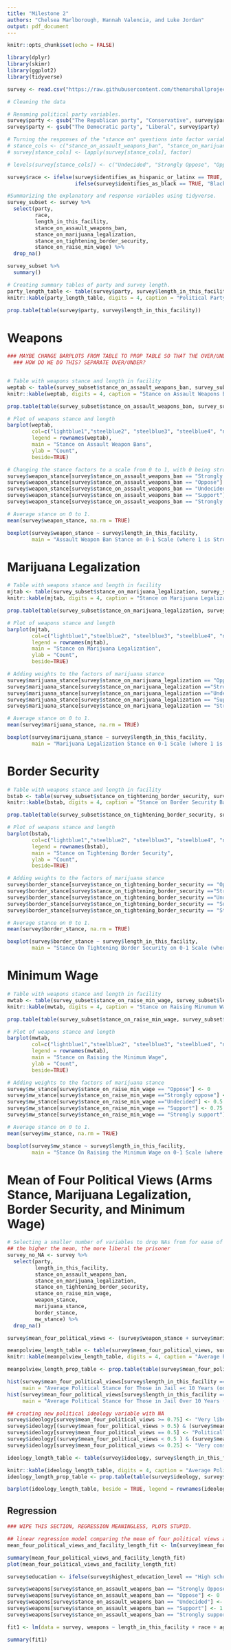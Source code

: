 ```yaml
---
title: "Milestone 2"
authors: "Chelsea Marlborough, Hannah Valencia, and Luke Jordan"
output: pdf_document
---
```


```r
knitr::opts_chunk$set(echo = FALSE)

library(dplyr)
library(skimr)
library(ggplot2)
library(tidyverse)
```

```r
survey <- read.csv("https://raw.githubusercontent.com/themarshallproject/incarcerated_survey/master/data/incarcerated_survey_responses-marshallproject_slate-march_2019.csv")
```

```r
# Cleaning the data

# Renaming political party variables.
survey$party <- gsub("The Republican party", "Conservative", survey$party)
survey$party <- gsub("The Democratic party", "Liberal", survey$party)

# Turning the responses of the "stance on" questions into factor variables
# stance_cols <- c("stance_on_assault_weapons_ban", "stance_on_marijuana_legalization", "stance_on_raise_min_wage", "stance_on_tightening_border_security")
# survey[stance_cols] <- lapply(survey[stance_cols], factor)

# levels(survey[stance_cols]) <- c("Undecided", "Strongly Oppose", "Oppose", "Support", "Strongly Support")

survey$race <- ifelse(survey$identifies_as_hispanic_or_latinx == TRUE, "Hispanic", 
                      ifelse(survey$identifies_as_black == TRUE, "Black", "White"))
```

```r
#Summarizing the explanatory and response variables using tidyverse.
survey_subset <- survey %>%
  select(party, 
         race,
         length_in_this_facility,
         stance_on_assault_weapons_ban, 
         stance_on_marijuana_legalization, 
         stance_on_tightening_border_security, 
         stance_on_raise_min_wage) %>%
  drop_na()

survey_subset %>%
  summary()
```

```r
# Creating summary tables of party and survey length.
party_length_table <- table(survey$party, survey$length_in_this_facility)
knitr::kable(party_length_table, digits = 4, caption = "Political Party of Prisoners Based on Jail Time")

prop.table(table(survey$party, survey$length_in_this_facility))
```


# Weapons

```r

### MAYBE CHANGE BARPLOTS FROM TABLE TO PROP TABLE SO THAT THE OVER/UNDER 10 YEARS IS MORE COMPARABLE.
  ### HOW DO WE DO THIS? SEPARATE OVER/UNDER?


# Table with weapons stance and length in facility
weptab <- table(survey_subset$stance_on_assault_weapons_ban, survey_subset$length_in_this_facility)
knitr::kable(weptab, digits = 4, caption = "Stance on Assault Weapons Ban Based on Jail Time")

prop.table(table(survey_subset$stance_on_assault_weapons_ban, survey_subset$length_in_this_facility))

# Plot of weapons stance and length
barplot(weptab, 
        col=c("lightblue1","steelblue2", "steelblue3", "steelblue4", "navy"), 
        legend = rownames(weptab),
        main = "Stance on Assault Weapon Bans",
        ylab = "Count",
        beside=TRUE)
```

```r
# Changing the stance factors to a scale from 0 to 1, with 0 being stronly oppose and 1 being strongly support.
survey$weapon_stance[survey$stance_on_assault_weapons_ban == "Strongly Oppose"] <- 0
survey$weapon_stance[survey$stance_on_assault_weapons_ban == "Oppose"] <- 0.25
survey$weapon_stance[survey$stance_on_assault_weapons_ban == "Undecided"] <- 0.5
survey$weapon_stance[survey$stance_on_assault_weapons_ban == "Support"] <- 0.75
survey$weapon_stance[survey$stance_on_assault_weapons_ban == "Strongly support"] <- 1

# Average stance on 0 to 1.
mean(survey$weapon_stance, na.rm = TRUE)
```

```r
boxplot(survey$weapon_stance ~ survey$length_in_this_facility,
        main = "Assault Weapon Ban Stance on 0-1 Scale (where 1 is Strongly Support)")
```


# Marijuana Legalization

```r
# Table with weapons stance and length in facility
mjtab <- table(survey_subset$stance_on_marijuana_legalization, survey_subset$length_in_this_facility)
knitr::kable(mjtab, digits = 4, caption = "Stance on Marijuana Legalization Based on Jail Time")

prop.table(table(survey_subset$stance_on_marijuana_legalization, survey_subset$length_in_this_facility))

# Plot of weapons stance and length
barplot(mjtab, 
        col=c("lightblue1","steelblue2", "steelblue3", "steelblue4", "navy"), 
        legend = rownames(mjtab),
        main = "Stance on Marijuana Legalization",
        ylab = "Count",
        beside=TRUE)
```

```r
# Adding weights to the factors of marijuana stance
survey$marijuana_stance[survey$stance_on_marijuana_legalization == "Oppose"] <- 0
survey$marijuana_stance[survey$stance_on_marijuana_legalization =="Strongly oppose"] <- 0.25
survey$marijuana_stance[survey$stance_on_marijuana_legalization =="Undecided"] <- 0.5
survey$marijuana_stance[survey$stance_on_marijuana_legalization == "Support"] <- 0.75
survey$marijuana_stance[survey$stance_on_marijuana_legalization == "Strongly support"] <- 1

# Average stance on 0 to 1.
mean(survey$marijuana_stance, na.rm = TRUE)
```

```r
boxplot(survey$marijuana_stance ~ survey$length_in_this_facility,
        main = "Marijuana Legalization Stance on 0-1 Scale (where 1 is Strongly Support)")
```


# Border Security

```r
# Table with weapons stance and length in facility
bstab <- table(survey_subset$stance_on_tightening_border_security, survey_subset$length_in_this_facility)
knitr::kable(bstab, digits = 4, caption = "Stance on Border Security Based on Jail Time")

prop.table(table(survey_subset$stance_on_tightening_border_security, survey_subset$length_in_this_facility))

# Plot of weapons stance and length
barplot(bstab, 
        col=c("lightblue1","steelblue2", "steelblue3", "steelblue4", "navy"), 
        legend = rownames(bstab),
        main = "Stance on Tightening Border Security",
        ylab = "Count",
        beside=TRUE)
```

```r
# Adding weights to the factors of marijuana stance
survey$border_stance[survey$stance_on_tightening_border_security == "Oppose"] <- 0
survey$border_stance[survey$stance_on_tightening_border_security =="Strongly oppose"] <- 0.25
survey$border_stance[survey$stance_on_tightening_border_security =="Undecided"] <- 0.5
survey$border_stance[survey$stance_on_tightening_border_security == "Support"] <- 0.75
survey$border_stance[survey$stance_on_tightening_border_security == "Strongly support"] <- 1

# Average stance on 0 to 1.
mean(survey$border_stance, na.rm = TRUE)
```

```r
boxplot(survey$border_stance ~ survey$length_in_this_facility,
        main = "Stance On Tightening Border Security on 0-1 Scale (where 1 is Strongly Support)")
```


# Minimum Wage

```r
# Table with weapons stance and length in facility
mwtab <- table(survey_subset$stance_on_raise_min_wage, survey_subset$length_in_this_facility)
knitr::kable(mwtab, digits = 4, caption = "Stance on Raising Minumum Wage Based on Jail Time")

prop.table(table(survey_subset$stance_on_raise_min_wage, survey_subset$length_in_this_facility))

# Plot of weapons stance and length
barplot(mwtab, 
        col=c("lightblue1","steelblue2", "steelblue3", "steelblue4", "navy"), 
        legend = rownames(mwtab),
        main = "Stance on Raising the Minimum Wage",
        ylab = "Count",
        beside=TRUE)
```

```r
# Adding weights to the factors of marijuana stance
survey$mw_stance[survey$stance_on_raise_min_wage == "Oppose"] <- 0
survey$mw_stance[survey$stance_on_raise_min_wage =="Strongly oppose"] <- 0.25
survey$mw_stance[survey$stance_on_raise_min_wage =="Undecided"] <- 0.5
survey$mw_stance[survey$stance_on_raise_min_wage == "Support"] <- 0.75
survey$mw_stance[survey$stance_on_raise_min_wage == "Strongly support"] <- 1

# Average stance on 0 to 1.
mean(survey$mw_stance, na.rm = TRUE)
```

```r
boxplot(survey$mw_stance ~ survey$length_in_this_facility,
        main = "Stance On Raising the Minimum Wage on 0-1 Scale (where 1 is Strongly Support)")
```


# Mean of Four Political Views (Arms Stance, Marijuana Legalization, Border Security, and Minimum Wage)

```r
# Selecting a smaller number of variables to drop NAs from for ease of use later on.
## the higher the mean, the more liberal the prisoner
survey_no_NA <- survey %>%
  select(party, 
         length_in_this_facility,
         stance_on_assault_weapons_ban, 
         stance_on_marijuana_legalization, 
         stance_on_tightening_border_security, 
         stance_on_raise_min_wage,
         weapon_stance,
         marijuana_stance,
         border_stance,
         mw_stance) %>%
  drop_na()

survey$mean_four_political_views <- (survey$weapon_stance + survey$marijuana_stance + survey$border_stance + survey$mw_stance) / 4

meanpolview_length_table <- table(survey$mean_four_political_views, survey$length_in_this_facility)
knitr::kable(meanpolview_length_table, digits = 4, caption = "Average Political Stance Based on Jail Time")

meanpolview_length_prop_table <- prop.table(table(survey$mean_four_political_views, survey$length_in_this_facility))

hist(survey$mean_four_political_views[survey$length_in_this_facility == "10 years or less"],
     main = "Average Political Stance for Those in Jail =< 10 Years (on 0-1 Scale)")
hist(survey$mean_four_political_views[survey$length_in_this_facility == "Over 10 years"],
     main = "Average Political Stance for Those in Jail Over 10 Years (on 0-1 Scale)")
```

```r
## creating new political ideology variable with NA
survey$ideology[survey$mean_four_political_views >= 0.75] <- "Very liberal"
survey$ideology[(survey$mean_four_political_views > 0.5) & (survey$mean_four_political_views < 0.75)] <- "Liberal"
survey$ideology[survey$mean_four_political_views == 0.5] <- "Politically neutral"
survey$ideology[(survey$mean_four_political_views < 0.5 ) & (survey$mean_four_political_views > 0.25)] <- "Conservative"
survey$ideology[survey$mean_four_political_views <= 0.25] <- "Very conservative"

ideology_length_table <- table(survey$ideology, survey$length_in_this_facility)

knitr::kable(ideology_length_table, digits = 4, caption = "Average Political Ideology Based on Jail Time")
ideology_length_prop_table <- prop.table(table(survey$ideology, survey$length_in_this_facility))

barplot(ideology_length_table, beside = TRUE, legend = rownames(ideology_length_table), main = "Average Ideology Based on Jailtime", ylab = "Counts")
```

## Regression

```r

### WIPE THIS SECTION, REGRESSION MEANINGLESS, PLOTS STUPID.

## linear regression model comparing the mean of four political views and the length of time spent in prison with NA
mean_four_political_views_and_facility_length_fit <- lm(survey$mean_four_political_views ~ survey$length_in_this_facility)

summary(mean_four_political_views_and_facility_length_fit)
plot(mean_four_political_views_and_facility_length_fit) 
```

```r
survey$education <- ifelse(survey$highest_education_level == "High school or GED or less", "High School or less", "Higher Education")

survey$weapons[survey$stance_on_assault_weapons_ban == "Strongly Oppose"] <- 0
survey$weapons[survey$stance_on_assault_weapons_ban == "Oppose"] <- 0
survey$weapons[survey$stance_on_assault_weapons_ban == "Undecided"] <- NA
survey$weapons[survey$stance_on_assault_weapons_ban == "Support"] <- 1
survey$weapons[survey$stance_on_assault_weapons_ban == "Strongly support"] <- 1

fit1 <- lm(data = survey, weapons ~ length_in_this_facility + race + age + education + party + race*length_in_this_facility)

summary(fit1)
```






